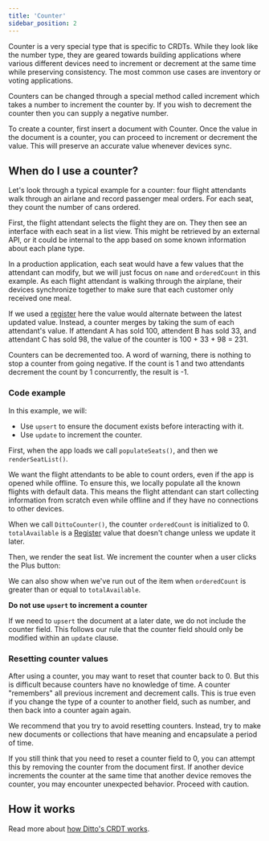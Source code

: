 ```yaml
---
title: 'Counter'
sidebar_position: 2
---
```



Counter is a very special type that is specific to CRDTs. While they look like
the number type, they are geared towards building applications where various
different devices need to increment or decrement at the same time while
preserving consistency. The most common use cases are inventory or voting applications. 

Counters can be changed through a special method called increment which takes a
number to increment the counter by. If you wish to decrement the counter then
you can supply a negative number.

To create a counter, first insert a document with Counter. Once the value in the
document is a counter, you can proceed to increment or decrement the value. This
will preserve an accurate value whenever devices sync.


<SnippetGroup
  name='counter' 
/>

## When do I use a counter?

Let's look through a typical example for a counter: four flight attendants walk
through an airlane and record passenger meal orders. For each seat, they count the
number of cans ordered.  

First, the flight attendant selects the flight they are on. They then see an
interface with each seat in a list view. This might be retrieved by an external
API, or it could be internal to the app based on some known information about
each plane type.  

In a production application, each seat would have a few values that the
attendant can modify, but we will just focus on `name` and `orderedCount` in
this example. As each flight attendant is walking through the airplane,
their devices synchronize together to make sure that each customer only
received one meal. 

If we used a [register](../datamodel/register) here the value would alternate between the
latest updated value. Instead, a counter merges by taking the sum of each
attendant's value. If attendant A has sold 100, attendent B has sold 33, and
attendant C has sold 98, the value of the counter is 100 + 33 + 98 = 231.

Counters can be decremented too. A word of warning, there is nothing to stop a
counter from going negative. If the count is 1 and two attendants decrement the count by 1
concurrently, the result is -1.

### Code example

In this example, we will:

* Use `upsert` to ensure the document exists before interacting with it.
* Use `update` to increment the counter.

First, when the app loads we call `populateSeats()`, and then we
`renderSeatList()`. 

We want the flight attendants to be able to count orders, even if the app is
opened while offline. To ensure this, we locally populate all the known flights
with default data. This means the flight attendant can start collecting
information from scratch even while offline and if they have no connections to
other devices.

When we call `DittoCounter()`, the counter `orderedCount` is initialized to 0.
`totalAvailable` is a [Register](../datamodel/register) value that doesn't change unless we update it
later. 

Then, we render the seat list. We increment the counter when a user clicks
the Plus button:

<SnippetGroup
  name='update' 
/>

We can also show when we've run out of the item when `orderedCount` is greater than
or equal to `totalAvailable`.


**Do not use `upsert` to increment a counter**

If we need to `upsert` the document at a later date, we do not include the counter field.
This follows our rule that the counter field should only be modified within an
`update` clause.

<SnippetGroup
  name='upsert' 
/>
 
### Resetting counter values

After using a counter, you may want to reset that counter back to 0. But this is
difficult because counters have no knowledge of time. A counter "remembers" all
previous increment and decrement calls. This is true even if you change the type
of a counter to another field, such as number, and then back into a counter
again again.

We recommend that you try to avoid resetting counters. Instead, try to make new
documents or collections that have meaning and encapsulate a period of time.

If you still think that you need to reset a counter field to 0, you can attempt this by
removing the counter from the document first. If another device increments the
counter at the same time that another device removes the counter, you may
encounter unexpected behavior. Proceed with caution.


## How it works

Read more about [how Ditto's CRDT works](../how-it-works/crdt).
